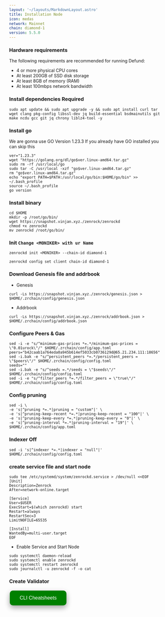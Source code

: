 ```yaml
---
layout: '~/layouts/MarkdownLayout.astro'
title: Installation Node
icon: medas
network: Mainnet
chain: diamond-1
version: 5.5.0
---
```


### Hardware requirements

The following requirements are recommended for running Defund:

- 4 or more physical CPU cores
- At least 200GB of SSD disk storage
- At least 8GB of memory (RAM)
- At least 100mbps network bandwidth


### Install dependencies Required

```
sudo apt update && sudo apt upgrade -y && sudo apt install curl tar wget clang pkg-config libssl-dev jq build-essential bsdmainutils git make ncdu gcc git jq chrony liblz4-tool -y
```

### Install go

We are gonna use GO Version 1.23.3
If you already have GO installed you can skip this 

```
ver="1.23.3"
wget "https://golang.org/dl/go$ver.linux-amd64.tar.gz"
sudo rm -rf /usr/local/go
sudo tar -C /usr/local -xzf "go$ver.linux-amd64.tar.gz"
rm "go$ver.linux-amd64.tar.gz"
echo "export PATH=$PATH:/usr/local/go/bin:$HOME/go/bin" >> ~/.bash_profile
source ~/.bash_profile
go version
```

### Install binary

```
cd $HOME
mkdir -p /root/go/bin/
wget https://snapshot.vinjan.xyz./zenrock/zenrockd
chmod +x zenrockd
mv zenrockd /root/go/bin/
```

### Init `Change <MONIKER> with ur Name`

```
zenrockd init <MONIKER> --chain-id diamond-1
```
```
zenrockd config set client chain-id diamond-1
```

### Download Genesis file and addrbook

- Genesis

```
curl -Ls https://snapshot.vinjan.xyz./zenrock/genesis.json > $HOME/.zrchain/config/genesis.json
```
- Addrbook

```
curl -Ls https://snapshot.vinjan.xyz./zenrock/addrbook.json > $HOME/.zrchain/config/addrbook.json
```

### Configure Peers & Gas

```
sed -i -e "s/^minimum-gas-prices *=.*/minimum-gas-prices = \"0.01urock\"/" $HOME/.zrchain/config/app.toml
peers="b42caab1a764eda0a945b614ef5033cb0736129d@65.21.234.111:18656"
sed -i.bak -e "s/^persistent_peers *=.*/persistent_peers = \"$peers\"/" $HOME/.zrchain/config/config.toml
seeds=""
sed -i.bak -e "s/^seeds =.*/seeds = \"$seeds\"/" $HOME/.zrchain/config/config.toml
sed -i -e "s/^filter_peers *=.*/filter_peers = \"true\"/" $HOME/.zrchain/config/config.toml
```

### Config pruning

```
sed -i \
-e 's|^pruning *=.*|pruning = "custom"|' \
-e 's|^pruning-keep-recent *=.*|pruning-keep-recent = "100"|' \
-e 's|^pruning-keep-every *=.*|pruning-keep-every = "0"|' \
-e 's|^pruning-interval *=.*|pruning-interval = "19"|' \
$HOME/.zrchain/config/app.toml
```
### Indexer Off
```
sed -i 's|^indexer *=.*|indexer = "null"|' $HOME/.zrchain/config/config.toml
```

### create service file and start node

```
sudo tee /etc/systemd/system/zenrockd.service > /dev/null <<EOF
[Unit]
Description=Zenrock
After=network-online.target

[Service]
User=$USER
ExecStart=$(which zenrockd) start
Restart=always
RestartSec=3
LimitNOFILE=65535

[Install]
WantedBy=multi-user.target
EOF
```

- Enable Service and Start Node

```
sudo systemctl daemon-reload
sudo systemctl enable zenrockd
sudo systemctl restart zenrockd
sudo journalctl -u zenrockd -f -o cat
```

### Create Validator
<a href="https://service.vinjan.xyz/mainnet/zenrock/cheat" target="_blank">
  <button style="background-color: green; border: none; color: white; padding: 15px 32px; text-align: center; text-decoration: none; display: inline-block; font-size: 16px; margin: 4px 2px; cursor: pointer; border-radius: 10px; box-shadow: 0 8px 16px 0 rgba(0,0,0,0.2), 0 6px 20px 0 rgba(0,0,0,0.19);" onmouseover="this.style.boxShadow='0 0 0 4px rgba(0,255,0,0.5)'" onmouseout="this.style.boxShadow='0 8px 16px 0 rgba(0,0,0,0.2), 0 6px 20px 0 rgba(0,0,0,0.19)'">CLI Cheatsheets</button>
</a>
